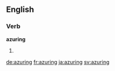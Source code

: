 ==English==

===Verb===
'''azuring'''

# {{present participle of|azure}}

[[de:azuring]]
[[fr:azuring]]
[[ja:azuring]]
[[sv:azuring]]